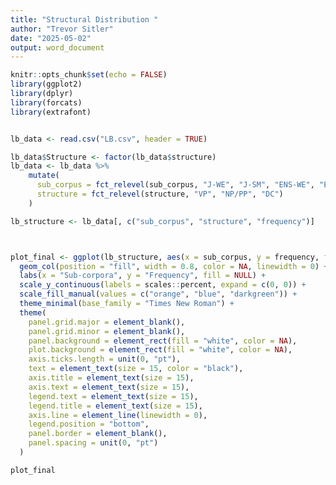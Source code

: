 ```yaml
---
title: "Structural Distribution "
author: "Trevor Sitler"
date: "2025-05-02"
output: word_document
---
```


```r
knitr::opts_chunk$set(echo = FALSE)
library(ggplot2)
library(dplyr)
library(forcats)
library(extrafont)


lb_data <- read.csv("LB.csv", header = TRUE)

lb_data$Structure <- factor(lb_data$structure)
lb_data <- lb_data %>%
    mutate(
      sub_corpus = fct_relevel(sub_corpus, "J-WE", "J-SM", "ENS-WE", "ENS-SM"),
      structure = fct_relevel(structure, "VP", "NP/PP", "DC")
    )

lb_structure <- lb_data[, c("sub_corpus", "structure", "frequency")]




```


```r
plot_final <- ggplot(lb_structure, aes(x = sub_corpus, y = frequency, fill = structure)) +
  geom_col(position = "fill", width = 0.8, color = NA, linewidth = 0) +
  labs(x = "Sub-corpora", y = "Frequency", fill = NULL) +
  scale_y_continuous(labels = scales::percent, expand = c(0, 0)) +
  scale_fill_manual(values = c("orange", "blue", "darkgreen")) +
  theme_minimal(base_family = "Times New Roman") +
  theme(
    panel.grid.major = element_blank(),
    panel.grid.minor = element_blank(),
    panel.background = element_rect(fill = "white", color = NA),
    plot.background = element_rect(fill = "white", color = NA),
    axis.ticks.length = unit(0, "pt"),
    text = element_text(size = 15, color = "black"),
    axis.title = element_text(size = 15),
    axis.text = element_text(size = 15),
    legend.text = element_text(size = 15),
    legend.title = element_text(size = 15),
    axis.line = element_line(linewidth = 0),
    legend.position = "bottom",
    panel.border = element_blank(),
    panel.spacing = unit(0, "pt")
  )

plot_final

```

